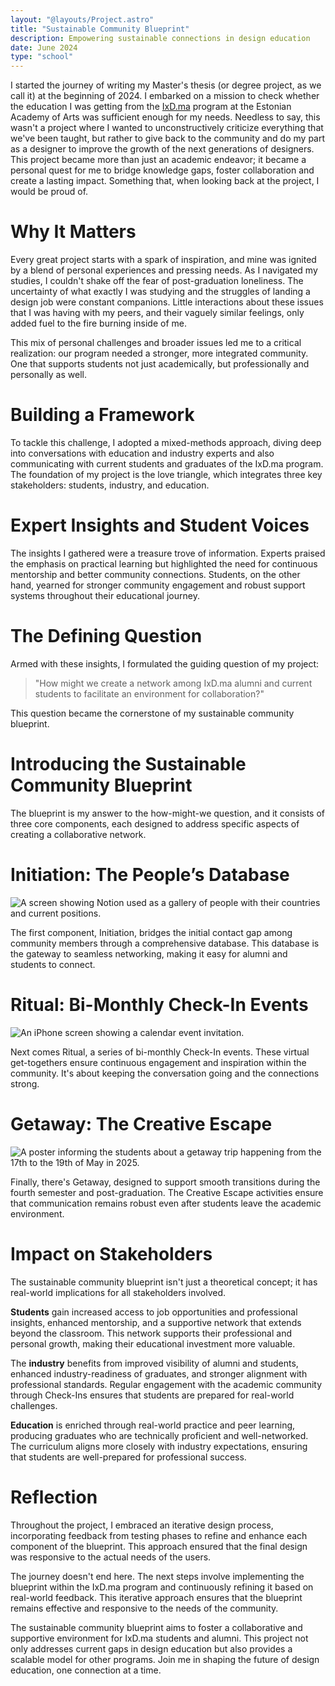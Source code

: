 ```yaml
---
layout: "@layouts/Project.astro"
title: "Sustainable Community Blueprint"
description: Empowering sustainable connections in design education
date: June 2024
type: "school"
---
```


I started the journey of writing my Master's thesis (or degree project, as we call it) at the beginning of 2024. I embarked on a mission to check whether the education I was getting from the [IxD.ma](https://ixd.ma/) program at the Estonian Academy of Arts was sufficient enough for my needs. Needless to say, this wasn't a project where I wanted to unconstructively criticize everything that we've been taught, but rather to give back to the community and do my part as a designer to improve the growth of the next generations of designers. This project became more than just an academic endeavor; it became a personal quest for me to bridge knowledge gaps, foster collaboration and create a lasting impact. Something that, when looking back at the project, I would be proud of.

# Why It Matters

Every great project starts with a spark of inspiration, and mine was ignited by a blend of personal experiences and pressing needs. As I navigated my studies, I couldn't shake off the fear of post-graduation loneliness. The uncertainty of what exactly I was studying and the struggles of landing a design job were constant companions. Little interactions about these issues that I was having with my peers, and their vaguely similar feelings, only added fuel to the fire burning inside of me.

This mix of personal challenges and broader issues led me to a critical realization: our program needed a stronger, more integrated community. One that supports students not just academically, but professionally and personally as well.

# Building a Framework

To tackle this challenge, I adopted a mixed-methods approach, diving deep into conversations with education and industry experts and also communicating with current students and graduates of the IxD.ma program. The foundation of my project is the love triangle, which integrates three key stakeholders: students, industry, and education.

# Expert Insights and Student Voices

The insights I gathered were a treasure trove of information. Experts praised the emphasis on practical learning but highlighted the need for continuous mentorship and better community connections. Students, on the other hand, yearned for stronger community engagement and robust support systems throughout their educational journey.

# The Defining Question

Armed with these insights, I formulated the guiding question of my project:

> "How might we create a network among IxD.ma alumni and current students to facilitate an environment for collaboration?"

This question became the cornerstone of my sustainable community blueprint.

# Introducing the Sustainable Community Blueprint

The blueprint is my answer to the how-might-we question, and it consists of three core components, each designed to address specific aspects of creating a collaborative network.

# Initiation: The People’s Database

<Image class="inline" src={initiation} alt="A screen showing Notion used as a gallery of people with their countries and current positions." />

The first component, Initiation, bridges the initial contact gap among community members through a comprehensive database. This database is the gateway to seamless networking, making it easy for alumni and students to connect.

# Ritual: Bi-Monthly Check-In Events

<Image class="inline" src={ritual} alt="An iPhone screen showing a calendar event invitation." />

Next comes Ritual, a series of bi-monthly Check-In events. These virtual get-togethers ensure continuous engagement and inspiration within the community. It's about keeping the conversation going and the connections strong.

# Getaway: The Creative Escape

<Image class="inline" src={getaway} alt="A poster informing the students about a getaway trip happening from the 17th to the 19th of May in 2025." />

Finally, there's Getaway, designed to support smooth transitions during the fourth semester and post-graduation. The Creative Escape activities ensure that communication remains robust even after students leave the academic environment.

# Impact on Stakeholders

The sustainable community blueprint isn't just a theoretical concept; it has real-world implications for all stakeholders involved.

**Students** gain increased access to job opportunities and professional insights, enhanced mentorship, and a supportive network that extends beyond the classroom. This network supports their professional and personal growth, making their educational investment more valuable.

The **industry** benefits from improved visibility of alumni and students, enhanced industry-readiness of graduates, and stronger alignment with professional standards. Regular engagement with the academic community through Check-Ins ensures that students are prepared for real-world challenges.

**Education** is enriched through real-world practice and peer learning, producing graduates who are technically proficient and well-networked. The curriculum aligns more closely with industry expectations, ensuring that students are well-prepared for professional success.

# Reflection

Throughout the project, I embraced an iterative design process, incorporating feedback from testing phases to refine and enhance each component of the blueprint. This approach ensured that the final design was responsive to the actual needs of the users.

The journey doesn't end here. The next steps involve implementing the blueprint within the IxD.ma program and continuously refining it based on real-world feedback. This iterative approach ensures that the blueprint remains effective and responsive to the needs of the community.

The sustainable community blueprint aims to foster a collaborative and supportive environment for IxD.ma students and alumni. This project not only addresses current gaps in design education but also provides a scalable model for other programs. Join me in shaping the future of design education, one connection at a time.
